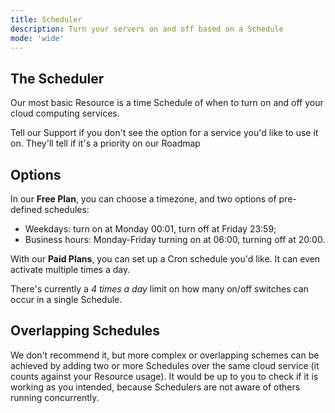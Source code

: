 ```yaml
---
title: Scheduler
description: Turn your servers on and off based on a Schedule
mode: 'wide'
---
```


## The Scheduler

Our most basic Resource is a time Schedule of when to turn on and off your cloud computing services.

<Tip>Tell our Support if you don't see the option for a service you'd like to use it on. They'll tell if it's a priority on our Roadmap</Tip>

## Options

In our **Free Plan**, you can choose a timezone, and two options of pre-defined schedules:

- Weekdays: turn on at Monday 00:01, turn off at Friday 23:59;
- Business hours: Monday-Friday turning on at 06:00, turning off at 20:00.

With our **Paid Plans**, you can set up a Cron schedule you'd like. It can even activate multiple times a day.

<Warning>There's currently a _4 times a day_ limit on how many on/off switches can occur in a single Schedule.</Warning>

## Overlapping Schedules

We don't recommend it, but more complex or overlapping schemes can be achieved by adding two or more Schedules over the same cloud service (it counts against your Resource usage).
It would be up to you to check if it is working as you intended, because Schedulers are not aware of others running concurrently.
